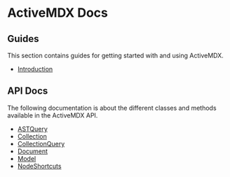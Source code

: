 # ActiveMDX Docs

## Guides

This section contains guides for getting started with and using ActiveMDX.

- [Introduction](./guides/introduction.mdx)

## API Docs

The following documentation is about the different classes and methods available in the ActiveMDX API.

- [ASTQuery](./api/ASTQuery.mdx)
- [Collection](./api/Collection.mdx)
- [CollectionQuery](./api/CollectionQuery.mdx)
- [Document](./api/Document.mdx)
- [Model](./api/Model.mdx)
- [NodeShortcuts](./api/NodeShortcuts.mdx)
